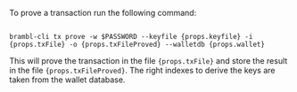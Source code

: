 To prove a transaction run the following command:

<pre><code>
brambl-cli tx prove -w $PASSWORD --keyfile {props.keyfile} -i {props.txFile} -o {props.txFileProved} --walletdb {props.wallet}
</code></pre>

<p>This will prove the transaction in the file <code>{props.txFile}</code> and store the result in the file <code>{props.txFileProved}</code>. The right indexes to derive the keys are taken from the wallet database.</p>
